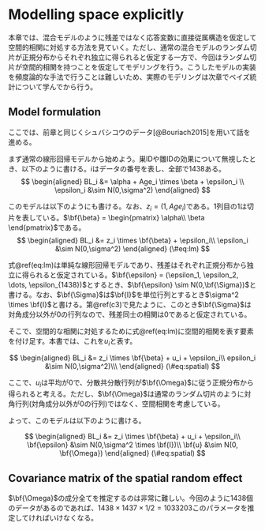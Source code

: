 # Modelling space explicitly  
本章では、混合モデルのように残差ではなく応答変数に直接従属構造を仮定して空間的相関に対処する方法を見ていく。ただし、通常の混合モデルのランダム切片が正規分布からそれぞれ独立に得られると仮定する一方で、今回はランダム切片が空間的相関を持つことを仮定してモデリングを行う。こうしたモデルの実装を頻度論的な手法で行うことは難しいため、実際のモデリングは次章でベイズ統計について学んでから行う。    

## Model formulation  
ここでは、前章と同じくシュバシコウのデータ[@Bouriach2015]を用いて話を進める。  

まず通常の線形回帰モデルから始めよう。巣IDや雛IDの効果について無視したとき、以下のように書ける。$i$はデータの番号を表し、全部で1438ある。      
$$
\begin{aligned}
BL_i &= \alpha + Age_i \times \beta + \epsilon_i \\
\epsilon_i &\sim N(0,\sigma^2)
\end{aligned}
$$

このモデルは以下のようにも書ける。なお、$z_i = (1, Age_i)$である。1列目の1は切片を表している。$\bf{\beta} = \begin{pmatrix} \alpha\\ \beta \end{pmatrix}$である。    
$$
\begin{aligned}
BL_i &= z_i \times \bf{\beta} + \epsilon_i\\
\epsilon_i &\sim N(0,\sigma^2)
\end{aligned}
(\#eq:lm)
$$

式\@ref(eq:lm)は単純な線形回帰モデルであり、残差はそれぞれ正規分布から独立に得られると仮定されている。$\bf{\epsilon} = (\epsilon_1, \epsilon_2, \dots, \epsilon_{1438})$とするとき、$\bf{\epsilon} \sim N(0,\bf{\Sigma})$と書ける。なお、$\bf{\Sigma}$は$\bf{I}$を単位行列とするとき$\sigma^2 \times \bf{I}$と書ける。第\@ref(c3)で見たように、このとき$\bf{\Sigma}$は対角成分以外が0の行列なので、残差同士の相関は0であると仮定されている。  

そこで、空間的な相関に対処するために式\@ref(eq:lm)に空間的相関を表す要素を付け足す。本書では、これを$u_i$と表す。  

$$
\begin{aligned}
BL_i &= z_i \times \bf{\beta} + u_i + \epsilon_i\\
epsilon_i &\sim N(0,\sigma^2)\\\
\end{aligned}
(\#eq:spatial)
$$

ここで、$u_i$は平均が0で、分散共分散行列が$\bf{\Omega}$に従う正規分布から得られると考える。ただし、$\bf{\Omega}$は通常のランダム切片のように対角行列(対角成分以外が0の行列)ではなく、空間相関を考慮している。  

よって、このモデルは以下のように書ける。  

$$
\begin{aligned}
BL_i &= z_i \times \bf{\beta} + u_i + \epsilon_i\\
\bf{\epsilon} &\sim N(0,\sigma^2 \times \bf{I})\\
\bf{u} &\sim N(0, \bf{\Omega})
\end{aligned}
(\#eq:spatial)
$$

## Covariance matrix of the spatial random effect  
$\bf{\Omega}$の成分全てを推定するのは非常に難しい。今回のように1438個のデータがあるのであれば、$1438 \times 1437 \times 1/2 = 1033203$このパラメータを推定してければいけなくなる。
